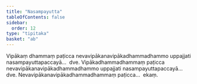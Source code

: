 ```yaml
---
title: "Nasampayutta"
tableOfContents: false
sidebar:
  order: 12
type: "tipitaka"
basket: "ab"
---
```



<DynamicBreadcrumb />

<Division number="46">

<Paragraph number="2135">
Vipākaṃ dhammaṃ paṭicca nevavipākanavipākadhammadhammo uppajjati nasampayuttapaccayā…  dve.
</Paragraph>

<Paragraph number="2136">
Vipākadhammadhammaṃ paṭicca nevavipākanavipākadhammadhammo uppajjati nasampayuttapaccayā…  dve.
</Paragraph>

<Paragraph number="2137">
Nevavipākanavipākadhammadhammaṃ paṭicca…  ekaṃ.
</Paragraph>
</Division>